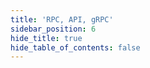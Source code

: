 ```yaml
---
title: 'RPC, API, gRPC'
sidebar_position: 6
hide_title: true
hide_table_of_contents: false
---
```



<PageTitle
  iconUrl="img/airchains-icon.svg"
  title="Airchains Public Endpoints"
  chainId="varanasi-1"
  version="v0.3.2"
/>

<Endpoints
  api="https://airchains-t-api.noders.services"
  rpc="https://airchains-t-rpc.noders.services"
  grpc="https://airchains-t-grpc.noders.services:443"
  jsonRpc=""
/>
